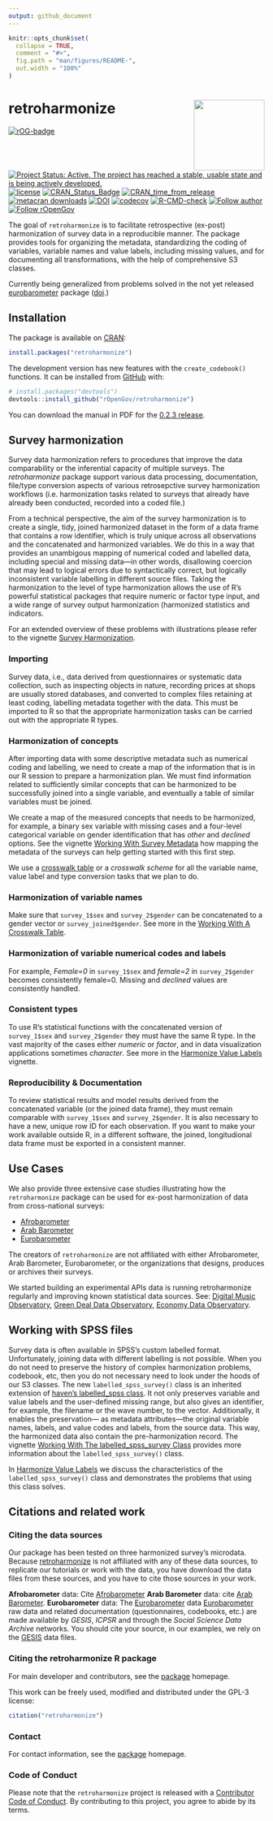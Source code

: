 ```yaml
---
output: github_document
---
```


<!-- README.md is generated from README.Rmd. Please edit that file -->

```r
knitr::opts_chunk$set(
  collapse = TRUE,
  comment = "#>",
  fig.path = "man/figures/README-",
  out.width = "100%"
)
```

# retroharmonize <a href='https://retroharmonize.dataobservatory.eu/'><img src='man/figures/logo.png' align="right" height="139" /></a>

<!-- badges: start -->
[![rOG-badge](https://ropengov.github.io/rogtemplate/reference/figures/ropengov-badge.svg)](http://ropengov.org/)
[![Project Status: Active. The project has reached a stable, usable state and is being actively developed.](https://www.repostatus.org/badges/latest/active.svg)](https://www.repostatus.org/#active)
[![license](https://img.shields.io/badge/license-GPL--3-blue.svg)](https://www.gnu.org/licenses/gpl-3.0.en.html)
[![CRAN\_Status\_Badge](https://www.r-pkg.org/badges/version/retroharmonize)](https://cran.r-project.org/package=retroharmonize)
[![CRAN\_time\_from\_release](https://www.r-pkg.org/badges/ago/retroharmonize)](https://cran.r-project.org/package=retroharmonize)
[![metacran downloads](https://cranlogs.r-pkg.org/badges/retroharmonize)](https://cran.r-project.org/package=retroharmonize)
[![DOI](https://zenodo.org/badge/DOI/10.5281/zenodo.5764361.svg)](https://doi.org/10.5281/zenodo.5764361)
[![codecov](https://codecov.io/gh/ropengov/retroharmonize/branch/master/graph/badge.svg?token=ShTTeqB5kL)](https://app.codecov.io/gh/ropengov/retroharmonize)
[![R-CMD-check](https://github.com/rOpenGov/retroharmonize/workflows/R-CMD-check/badge.svg)](https://github.com/rOpenGov/retroharmonize/actions)
[![Follow author](https://img.shields.io/twitter/follow/antaldaniel.svg?style=social)](https://twitter.com/intent/follow?screen_name=antaldaniel)
[![Follow rOpenGov](https://img.shields.io/twitter/follow/ropengov.svg?style=social)](https://twitter.com/intent/follow?screen_name=ropengov)
<!-- badges: end -->

The goal of `retroharmonize` is to facilitate retrospective (ex-post) harmonization of survey data in a reproducible manner. The package provides tools for organizing the metadata, standardizing the coding of variables, variable names and value labels, including missing values, and for documenting all transformations, with the help of comprehensive S3 classes.

Currently being generalized from problems solved in the  not yet released [eurobarometer](https://github.com/antaldaniel/eurobarometer) package ([doi](https://doi.org/10.5281/zenodo.3825700).)

## Installation

The package is available on [CRAN](https://CRAN.R-project.org):

``` r
install.packages("retroharmonize")
```

The development version has new features with the `create_codebook()` functions. It can be installed from [GitHub](https://github.com/) with:

``` r
# install.packages("devtools")
devtools::install_github("rOpenGov/retroharmonize")
```

You can download the manual in PDF for the  [0.2.3 release](https://retroharmonize.dataobservatory.eu/retroharmonize_0.2.3.pdf).

## Survey harmonization

Survey data harmonization refers to procedures that improve the data comparability or the inferential capacity of multiple surveys. The *retroharmonize* package support various data processing, documentation, file/type conversion aspects of various retrosepctive survey harmonization workflows (i.e. harmonization tasks related to surveys that already have already been conducted, recorded into a coded file.)

From a technical perspective, the aim of the survey harmonization is to create a single, tidy, joined harmonized dataset in the form of a data frame that contains a row identifier, which is truly unique across all observations and the concatenated and harmonized variables. We do this in a way that provides an unambigous mapping of numerical coded and labelled data, including special and missing data---in other words, disallowing coercion that may lead to logical errors due to syntactically correct, but logically 
inconsistent variable labelling in different source files. Taking the harmonization to the level of type harmonization allows the use of R's powerful statistical packages that require numeric or factor type input, and a wide range of survey output harmonization (harmonized statistics and indicators.  

For an extended overview of these problems with illustrations please refer to the vignette [Survey Harmonization](https://retroharmonize.dataobservatory.eu/articles/survey_harmonization).

### Importing

Survey data, i.e., data derived from questionnaires or systematic data collection, such as inspecting objects in nature, recording prices at shops are usually stored databases, and converted to complex files retaining at least coding, labelling metadata together with the data. This must be imported to R so that the appropriate harmonization tasks can be carried out with the appropriate R types.

### Harmonization of concepts

After importing data with some descriptive metadata such as numerical coding and labelling, we need to create a map of the information that is in our R session to prepare a harmonization plan. We must find information related to sufficiently similar concepts that can be harmonized to be successfully joined into a single variable, and eventually a table of similar variables must be joined. 

We create a map of the measured concepts that needs to be harmonized, for example, a binary sex variable with missing cases and a four-level categorical variable on gender identification that has *other* and *declined* options. See the vignette [Working With Survey Metadata](https://retroharmonize.dataobservatory.eu/articles/survey_harmonization) how mapping the metadata of the surveys can help getting started with this first step.

We use a [crosswalk table](https://retroharmonize.dataobservatory.eu/articles/crosswalk.html) or a *crosswalk scheme* for all the variable name, value label and type conversion tasks that we plan to do.

### Harmonization of variable names

Make sure that `survey_1$sex` and `survey_2$gender` can be concatenated to a gender vector or `survey_joined$gender`. See more in the [Working With A Crosswalk Table](https://retroharmonize.dataobservatory.eu/articles/crosswalk.html).

### Harmonization of variable numerical codes and labels

For example, *Female=0*  in `survey_1$sex` and *female=2* in `survey_2$gender` becomes consistently female=0.  Missing and *declined* values are consistently handled.

### Consistent types

To use R's statistical functions with the concatenated version of `survey_1$sex` and `survey_2$gender` they must have the same R type. In the vast majority of the cases either *numeric* or *factor*, and in data visualization applications sometimes *character*.  See more in the [Harmonize Value Labels](https://retroharmonize.dataobservatory.eu/articles/harmonize_labels.html) vignette.

### Reproducibility & Documentation 

To review statistical results and model results derived from the concatenated variable (or the joined data frame), they must remain comparable with `survey_1$sex` and `survey_2$gender`. It is also necessary to have a new, unique row ID for each observation. If you want to make your work available outside R, in a different software, the joined, longitudional data frame must be exported in a consistent manner.

## Use Cases

We also provide three extensive case studies illustrating how the `retroharmonize` package can be used for ex-post harmonization of data from cross-national surveys:  

- [Afrobarometer](https://retroharmonize.dataobservatory.eu/articles/afrobarometer.html) 
- [Arab Barometer](https://retroharmonize.dataobservatory.eu/articles/arabbarometer.html) 
- [Eurobarometer](https://retroharmonize.dataobservatory.eu/articles/eurobarometer.html) 

The creators of `retroharmonize` are not affiliated with either Afrobarometer, Arab Barometer, Eurobarometer, or the organizations that designs, produces or archives their surveys.

We started building an experimental APIs data is running retroharmonize regularly and improving known statistical data sources.  See: [Digital Music Observatory](https://music.dataobservatory.eu/), [Green Deal Data Observatory](https://greendeal.dataobservatory.eu/), [Economy Data Observatory](https://economy.dataobservatory.eu/).

## Working with SPSS files

Survey data is often available in SPSS's custom labelled format. Unfortunately, joining data with different labelling is not possible. When you do not need to preserve the history of complex harmonization problems, codebook, etc, then you do not necessary need to look under the hoods of our S3 classes. The new `labelled_spss_survey()` class is an inherited extension of [haven’s labelled_spss class](https://haven.tidyverse.org/reference/labelled_spss.html). It not only preserves variable and value labels and the user-defined missing range, but also gives an identifier, for example, the filename or the wave number, to the vector. Additionally, it enables the preservation--- as metadata attributes---the original variable names, labels, and value codes and labels, from the source data. This way, the harmonized data also contain the pre-harmonization record. The vignette [Working With The labelled_spss_survey Class](https://retroharmonize.dataobservatory.eu/articles/labelled_spss_survey.html) provides more information about the `labelled_spss_survey()` class.

In [Harmonize Value Labels](https://retroharmonize.dataobservatory.eu/articles/harmonize_labels.html) we discuss the characteristics of the `labelled_spss_survey()` class and demonstrates the problems that using this class solves.

## Citations and related work {#citations}

### Citing the data sources

Our package has been tested on three harmonized survey's microdata. Because [retroharmonize](https://retroharmonize.dataobservatory.eu/) is not affiliated with any of these data sources, to replicate our tutorials or work with the data, you have download the data files from these sources, and you have to cite those sources in your work.

**Afrobarometer** data: Cite [Afrobarometer](https://afrobarometer.org/data/)
**Arab Barometer** data: cite [Arab Barometer](https://www.arabbarometer.org/survey-data/data-downloads/).
**Eurobarometer** data: The [Eurobarometer](https://ec.europa.eu/commfrontoffice/publicopinion/index.cfm) data
[Eurobarometer](https://ec.europa.eu/commfrontoffice/publicopinion/index.cfm) raw data and related documentation (questionnaires, codebooks, etc.) are made available by *GESIS*, *ICPSR* and through the *Social Science Data Archive* networks. You should cite your source, in our examples, we rely on the [GESIS](https://www.gesis.org/en/eurobarometer-data-service/search-data-access/data-access) data files.

### Citing the retroharmonize R package

For main developer and contributors, see the [package](https://retroharmonize.dataobservatory.eu/) homepage.

This work can be freely used, modified and distributed under the
GPL-3 license:

```r
citation("retroharmonize")
```

### Contact

For contact information, see the [package](https://retroharmonize.dataobservatory.eu/) homepage.

### Code of Conduct

Please note that the `retroharmonize` project is released with a [Contributor Code of Conduct](https://www.contributor-covenant.org/version/2/0/code_of_conduct/). By contributing to this project, you agree to abide by its terms.
